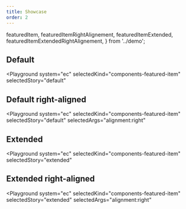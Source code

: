 ```yaml
---
title: Showcase
order: 2
---
```


  featuredItem,
  featuredItemRightAlignement,
  featuredItemExtended,
  featuredItemExtendedRightAlignement,
} from '../demo';

## Default

<Playground
  system="ec"
  selectedKind="components-featured-item"
  selectedStory="default"
>
  <Html markup={featuredItem} />
</Playground>

## Default right-aligned

<Playground
  system="ec"
  selectedKind="components-featured-item"
  selectedStory="default"
  selectedArgs="alignment:right"
>
  <Html markup={featuredItemRightAlignement} />
</Playground>

## Extended

<Playground
  system="ec"
  selectedKind="components-featured-item"
  selectedStory="extended"
>
  <Html markup={featuredItemExtended} />
</Playground>

## Extended right-aligned

<Playground
  system="ec"
  selectedKind="components-featured-item"
  selectedStory="extended"
  selectedArgs="alignment:right"
>
  <Html markup={featuredItemExtendedRightAlignement} />
</Playground>
